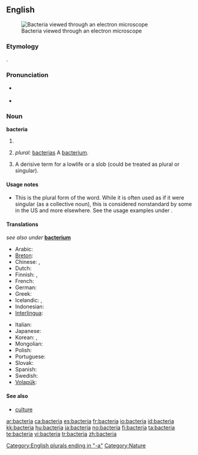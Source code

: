 {{also|Bacteria}}
==English==
[[Image:Escherichia Coli NIAID.jpg|thumb|Bacteria viewed through an electron microscope]]

===Etymology===
{{etyl|grc}} {{term|sc=polytonic|βακτηρία|tr=baktēria||rod, stick|lang=grc}}.

===Pronunciation===
* {{a|US}} {{IPA|/bækˈtɪɻ.i.ə/}}
* {{audio|en-us-bacteria.ogg|Audio (US)}}

===Noun===
'''bacteria'''

# {{microbiology}} {{plural of|[[bacterium]]}}
# {{singular|US}} ''plural:'' [[bacterias]] A [[bacterium]].
# {{singular|pejorative}} A derisive term for a lowlife or a slob (could be treated as plural or singular).

====Usage notes====
* This is the plural form of the word.  While it is often used as if it were singular (as a collective noun), this is considered nonstandard by some in the US and more elsewhere.  See the usage examples under {{term|bacterium}}.
<!--is there any point in having translations on this page?-->

====Translations====
''see also under'' '''[[bacterium]]'''
{{trans-top|bacteria}}
* Arabic: {{t|ar|جراثيم|sc=Arab}}
* [[Breton]]: {{t|br|bakteri|xs=Breton}} {{qualifier|collective noun}} {{t|br|bakterienn|f|s|xs=Breton}}
* Chinese: {{t-|cmn|細菌|sc=Hani|xs=Mandarin}}, {{t|cmn|细菌|sc=Hani|xs=Mandarin}}
* Dutch: {{t|nl|bacteriën}}
* Finnish: {{t|fi|bakteerikanta}} {{qualifier|collective noun}}, {{t-|fi|bakteerit}} {{qualifier|plural}}
* French: {{t+|fr|bactéries|f|p}}
* German: {{t|de|Bakterien}}
* Greek: {{t|el|βακτήρια|n|p|tr=vaktíria|sc=Grek}}
* Icelandic: {{t|is|gerlar|n|p}}, {{t|is|bakteríur|n|p}}
* Indonesian: {{t+|id|bakteri|xs=Indonesian}}
* [[Interlingua]]: {{t|ia|bacterios|xs=Interlingua}}
{{trans-mid}}
* Italian: {{t+|it|batteri|m|p}}
* Japanese: {{t+|ja|細菌|tr=[[さいきん]], saikin|sc=Jpan}}
* Korean: {{t-|ko|세균|tr=segyun|sc=Hang}}, {{t|ko|박테리아|tr=bagteria|sc=Hang}}
* Mongolian: {{t-|mn|нян|tr=nian|sc=Cyrl|xs=Mongolian}}
* Polish: {{t+|pl|bakterie}}
* Portuguese: {{t|pt|bactérias}}
* Slovak: {{t|sk|baktérie|f|p}}
* Spanish: {{t|es|bacterias}}
* Swedish: {{t+|sv|bakterier}}
* [[Volapük]]: {{t-|vo|bakters|xs=Volapük}}
{{trans-bottom}}

====See also====
* [[culture]] {{qualifier|collective noun}}

[[Category:English plurals ending in "-a"]]
[[Category:Nature]]

[[ar:bacteria]]
[[ca:bacteria]]
[[es:bacteria]]
[[fr:bacteria]]
[[io:bacteria]]
[[id:bacteria]]
[[kk:bacteria]]
[[hu:bacteria]]
[[ja:bacteria]]
[[no:bacteria]]
[[fi:bacteria]]
[[ta:bacteria]]
[[te:bacteria]]
[[vi:bacteria]]
[[tr:bacteria]]
[[zh:bacteria]]